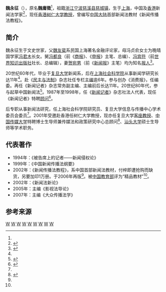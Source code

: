 '''魏永征'''（{{bd|1941年|7月|catIdx=W魏}}），原名'''魏庸徵'''<ref name="wei ningbo"/>，祖籍[[浙江|浙江]][[宁波|宁波]][[慈溪县|慈溪县]][[慈城镇|慈城镇]]，生于[[上海|上海]]，中国及[[香港|香港]]新闻法学家<ref name="wei ningbo">{{cite web|url=http://www.cnnb.com.cn/gb/node2/channel/node13890/node18707/node63421/node63424/userobject7ai1302393.html|title=著名新闻法学家魏永征|publisher=甬人风采|year=2006}}{{dead link|date=2018年5月 |bot=InternetArchiveBot |fix-attempted=yes }}</ref>，现任[[香港树仁大学|香港树仁大学]][[教授|教授]]，曾编写[[中国大陆|中国大陆]]首部新闻法教材《新闻传播法教程》。{{Better source|reason=此處原本引用360doc為來源，為不可靠來源|date=2019年5月}}

==简介==

魏永征生于文史世家，父[[魏友棐|魏友棐]]系民国上海著名金融评论家，母冯贞俞女士为晚晴国学家[[冯君木|冯君木]]长女{{Better source|reason=此處原本引用360doc為來源，為不可靠來源|date=2019年5月}}。舅[[冯都良|冯都良]]（前《[[商报|商报]]》、《[[申报|申报]]》主笔、总编）、[[冯宾符|冯宾符]]（前[[世界知识出版社|世界知识出版社]]社长、总编辑），妻[[贺宛男|贺宛男]]（前《[[新闻报|新闻报]]》主笔）均为知名[[报人|报人]]<ref name="wei interview">{{cite web|url=http://www.people.com.cn/GB/14677/22114/31734/31735/2332679.html |title=魏永征：跨越新闻与法 |author=人民网 |publisher=2004年02月11日14:41}}</ref>。

20世纪60年代，毕业于[[复旦大学|复旦大学]]新闻系，后在[[上海社会科学院|上海社会科学院]]从事新闻学研究长达11年<ref name="wei interview"/>。赴《[[民主与法制|民主与法制]]》杂志社任专栏[[主编|主编]]逾6年。参与创办《消费报》，任编委。再任《新闻记者》杂志常务副主编、主编前后长达11年。20世纪80年代，参与起草中国新闻法<ref name="wei profile">{{cite web|url=http://chinamediaresearch.cn/people.php?names=%E9%AD%8F%E6%B0%B8%E5%BE%81|title=魏永征|author=学人档案|publisher=中国媒体研究|deadurl=yes|archiveurl=https://web.archive.org/web/20160509030144/http://chinamediaresearch.cn/people.php?names=%E9%AD%8F%E6%B0%B8%E5%BE%81|archivedate=2016-05-09}}</ref>。1987年至1998年，任《[[新闻记者|新闻记者]]》杂志社法人代表，现任《新闻记者》特聘[[顾问|顾问]]<ref >{{cite web|url=http://www.cssn.cn/xwcbx/xwcbx_gcsy/201501/t20150120_1485578.shtml |title=魏永征：新闻媒体没有不举证就胜诉的特权 |publisher=中国社会科学网 |author=中国新闻出版网  |date=2015年1月20日}}</ref>。

后专职从事新闻法研究，任上海社会科学院研究员、复旦大学信息与传播中心学术委员会委员<ref name="wei interview"/>。2001年受邀赴香港任树仁大学教授，现亦任复旦大学[[客座教授|客座教授]]、[[中国传媒大学|中国传媒大学]]特聘博士生导师兼传媒法和政策研究中心总顾问<ref>{{cite web|url=http://xwcb.nwupl.cn/hzjl/xsjz/2016/06/13/220925660.html|title=魏永征：传媒法的界定和对象|publisher=西北政法大学新闻传播学院|date=2016年6月13日}}{{dead link|date=2018年5月 |bot=InternetArchiveBot |fix-attempted=yes }}</ref>、[[汕头大学|汕头大学]]硕士生导师等学术职务{{Better source|reason=此處原本引用360doc為來源，為不可靠來源|date=2019年5月}}。

==代表著作==
* 1994年：《被告席上的记者――新闻侵权论》
* 1999年：《中国新闻传播法纲要》
* 2002年：《新闻传播法教程》，系中国首部新闻法教材，付梓即遭抢购而缺货，另要加印1万册。于2006年再版<ref name="wei interview"/>。被[[中华人民共和国教育部|中国教育部]]评为“精品教材”<ref name="wei profile"/>。
* 2002年：《新闻法新论》
* 2005年：主编《影视法导论》
* 2007年：主编《大众传播法学》

==参考来源==
{{reflist|2}}

[[Category:慈溪人|W]]
[[Category:冯君木|W]]
[[Category:复旦大学校友|W]]
[[Category:宁波裔上海人|W]]
[[Category:中国法学家|W]]
[[Category:复旦大学教授|W]]
[[Category:香港宁波人|W]]
[[Category:香港樹仁大學教師|W]]
[[Category:中国传媒大学教授|W]]